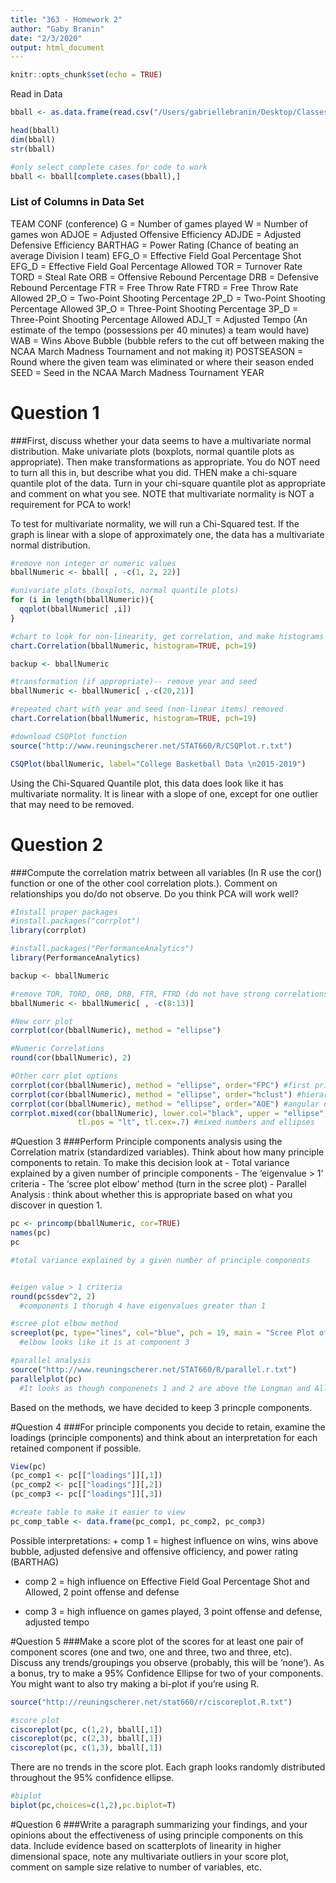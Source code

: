 ```yaml
---
title: "363 - Homework 2"
author: "Gaby Branin"
date: "2/3/2020"
output: html_document
---
```


```r
knitr::opts_chunk$set(echo = TRUE)
```
Read in Data
```r
bball <- as.data.frame(read.csv("/Users/gabriellebranin/Desktop/Classes/Spring 2020/S&DS 363/college-basketball-dataset/cbb.csv", header = TRUE))

head(bball)
dim(bball)
str(bball)

#only select complete cases for code to work
bball <- bball[complete.cases(bball),]

```
### List of Columns in Data Set

TEAM
CONF (conference)
G = Number of games played
W = Number of games won
ADJOE = Adjusted Offensive Efficiency
ADJDE = Adjusted Defensive Efficiency
BARTHAG = Power Rating (Chance of beating an average Division I team)
EFG_O = Effective Field Goal Percentage Shot
EFG_D = Effective Field Goal Percentage Allowed
TOR = Turnover Rate
TORD = Steal Rate
ORB = Offensive Rebound Percentage
DRB = Defensive Rebound Percentage
FTR = Free Throw Rate
FTRD = Free Throw Rate Allowed
2P_O = Two-Point Shooting Percentage
2P_D = Two-Point Shooting Percentage Allowed
3P_O = Three-Point Shooting Percentage
3P_D = Three-Point Shooting Percentage Allowed
ADJ_T = Adjusted Tempo (An estimate of the tempo (possessions per 40 minutes) a team would have)
WAB = Wins Above Bubble (bubble refers to the cut off between making the NCAA March Madness Tournament and not making it)
POSTSEASON = Round where the given team was eliminated or where their season ended
SEED = Seed in the NCAA March Madness Tournament
YEAR


# Question 1
###First, discuss whether your data seems to have a multivariate normal distribution. Make univariate plots (boxplots, normal quantile plots as appropriate). Then make transformations as appropriate. You do NOT need to turn all this in, but describe what you did. THEN make a chi-square quantile plot of the data. Turn in your chi-square quantile plot as appropriate and comment on what you see. NOTE that multivariate normality is NOT a requirement for PCA to work!


To test for multivariate normality, we will run a Chi-Squared test. If the graph is linear with a slope of approximately one, the data has a multivariate normal distribution.

```r
#remove non integer or numeric values
bballNumeric <- bball[ , -c(1, 2, 22)]

#univariate plots (boxplots, normal quantile plots)
for (i in length(bballNumeric)){
  qqplot(bballNumeric[ ,i])
}

#chart to look for non-linearity, get correlation, and make histograms at once
chart.Correlation(bballNumeric, histogram=TRUE, pch=19)

backup <- bballNumeric

#transformation (if appropriate)-- remove year and seed
bballNumeric <- bballNumeric[ ,-c(20,21)]

#repeated chart with year and seed (non-linear items) removed
chart.Correlation(bballNumeric, histogram=TRUE, pch=19)

#download CSQPlot function
source("http://www.reuningscherer.net/STAT660/R/CSQPlot.r.txt")

CSQPlot(bballNumeric, label="College Basketball Data \n2015-2019")

```
Using the Chi-Squared Quantile plot, this data does look like it has multivariate normality. It is linear with a slope of one, except for one outlier that may need to be removed. 


# Question 2
###Compute the correlation matrix between all variables (In R use the cor() function or one of the other cool correlation plots.). Comment on relationships you do/do not observe. Do you think PCA will work well?

```r
#Install proper packages
#install.packages("corrplot")
library(corrplot)

#install.packages("PerformanceAnalytics")
library(PerformanceAnalytics)

backup <- bballNumeric

#remove TOR, TORD, ORB, DRB, FTR, FTRD (do not have strong correlations in previous plot)
bballNumeric <- bballNumeric[ , -c(8:13)]

#New corr plot
corrplot(cor(bballNumeric), method = "ellipse")

#Numeric Correlations
round(cor(bballNumeric), 2)

#Other corr plot options
corrplot(cor(bballNumeric), method = "ellipse", order="FPC") #first principal component order
corrplot(cor(bballNumeric), method = "ellipse", order="hclust") #hierarchical clustering order
corrplot(cor(bballNumeric), method = "ellipse", order="AOE") #angular order of the eigenvectors
corrplot.mixed(cor(bballNumeric), lower.col="black", upper = "ellipse", tl.col = "black", number.cex=0.7, order = "hclust",
               tl.pos = "lt", tl.cex=.7) #mixed numbers and ellipses

```

#Question 3
###Perform Principle components analysis using the Correlation matrix (standardized variables). Think about how many principle components to retain. To make this decision look at
  - Total variance explained by a given number of principle components
  - The ‘eigenvalue > 1’ criteria
  - The ‘scree plot elbow’ method (turn in the scree plot)
  - Parallel Analysis : think about whether this is appropriate based on what you
discover in question 1.

```r
pc <- princomp(bballNumeric, cor=TRUE)
names(pc)
pc

#total variance explained by a given number of principle components


#eigen value > 1 criteria
round(pc$sdev^2, 2)
  #components 1 thorugh 4 have eigenvalues greater than 1

#scree plot elbow method
screeplot(pc, type="lines", col="blue", pch = 19, main = "Scree Plot of College Basketball Data")
  #elbow looks like it is at component 3

#parallel analysis
source("http://www.reuningscherer.net/STAT660/R/parallel.r.txt")
parallelplot(pc)
  #It looks as though componenets 1 and 2 are above the Longman and Allen methods.

```
Based on the methods, we have decided to keep 3 princple components.

#Question 4
###For principle components you decide to retain, examine the loadings (principle components) and think about an interpretation for each retained component if possible.

```r
View(pc)
(pc_comp1 <- pc[["loadings"]][,1])
(pc_comp2 <- pc[["loadings"]][,2])
(pc_comp3 <- pc[["loadings"]][,3])

#create table to make it easier to view
pc_comp_table <- data.frame(pc_comp1, pc_comp2, pc_comp3)

```
Possible interpretations:
  + comp 1 = highest influence on wins, wins above bubble, adjusted defensive and offensive officiency, and power rating (BARTHAG)
  
  + comp 2 = high influence on Effective Field Goal Percentage Shot and Allowed, 2 point offense and defense
  
  + comp 3 = high influence on games played, 3 point offense and defense, adjusted tempo



#Question 5
###Make a score plot of the scores for at least one pair of component scores (one and two, one and three, two and three, etc). Discuss any trends/groupings you observe (probably, this will be ‘none’). As a bonus, try to make a 95% Confidence Ellipse for two of your components. You might want to also try making a bi-plot if you’re using R.

```r
source("http://reuningscherer.net/stat660/r/ciscoreplot.R.txt")

#score plot
ciscoreplot(pc, c(1,2), bball[,1])
ciscoreplot(pc, c(2,3), bball[,1])
ciscoreplot(pc, c(1,3), bball[,1])

```
There are no trends in the score plot. Each graph looks randomly distributed throughout the 95% confidence ellipse.

```r

#biplot
biplot(pc,choices=c(1,2),pc.biplot=T)

```


#Question 6
###Write a paragraph summarizing your findings, and your opinions about the effectiveness of using principle components on this data. Include evidence based on scatterplots of linearity in higher dimensional space, note any multivariate outliers in your score plot, comment on sample size relative to number of variables, etc.
```r

```


